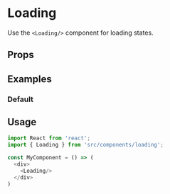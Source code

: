 
<Meta title="Misc|Loading" component={Loading} />

# Loading

Use the `<Loading/>` component for loading states.

## Props

<Props of={Loading}/>

## Examples

### Default

<Preview>
  <Story name="default">
    <Loading/>
  </Story>
</Preview>

## Usage

```js
import React from 'react';
import { Loading } from 'src/components/loading';

const MyComponent = () => (
  <div>
    <Loading/>
  </div>
)
```

